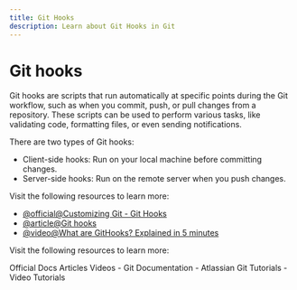 ```yaml
---
title: Git Hooks
description: Learn about Git Hooks in Git
---
```


# Git hooks

Git hooks are scripts that run automatically at specific points during the Git workflow, such as when you commit, push, or pull changes from a repository. These scripts can be used to perform various tasks, like validating code, formatting files, or even sending notifications.

There are two types of Git hooks:

- Client-side hooks: Run on your local machine before committing changes.
- Server-side hooks: Run on the remote server when you push changes.

Visit the following resources to learn more:

- [@official@Customizing Git - Git Hooks](https://git-scm.com/book/en/v2/Customizing-Git-Git-Hooks)
- [@article@Git hooks](https://www.atlassian.com/git/tutorials/git-hooks)
- [@video@What are GitHooks? Explained in 5 minutes](https://www.youtube.com/watch?v=1OFiiPretCM)

Visit the following resources to learn more:

<Tabs defaultValue="official">
<TabsList>
<TabsTrigger value="official">Official Docs</TabsTrigger>
<TabsTrigger value="article">Articles</TabsTrigger>
<TabsTrigger value="video">Videos</TabsTrigger>
</TabsList>

<TabsContent value="official">
- <Link href="https://git-scm.com/docs">Git Documentation</Link>
</TabsContent>
<TabsContent value="article">
- <Link href="https://www.atlassian.com/git/tutorials">Atlassian Git Tutorials</Link>
</TabsContent>
<TabsContent value="video">
- <Link href="https://www.youtube.com/results?search_query=git+git-hooks+tutorial">Video Tutorials</Link>
</TabsContent>
</Tabs>

<Outlet path="6-workflows/best-practices/git-hooks" />
